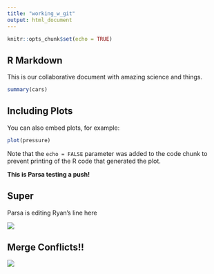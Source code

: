 ```yaml
---
title: "working_w_git"
output: html_document
---
```


```r
knitr::opts_chunk$set(echo = TRUE)
```

## R Markdown

This is our collaborative document with amazing science and things.

```r
summary(cars)
```

## Including Plots

You can also embed plots, for example:

```r
plot(pressure)
```

Note that the `echo = FALSE` parameter was added to the code chunk to prevent printing of the R code that generated the plot.

**This is Parsa testing a push!**

## Super

Parsa is editing Ryan's line here

![](https://www.r4wrds.com/intermediate/images/team_and_task_v2.png)





## Merge Conflicts!!


![](https://media.giphy.com/media/cFkiFMDg3iFoI/giphy.gif)